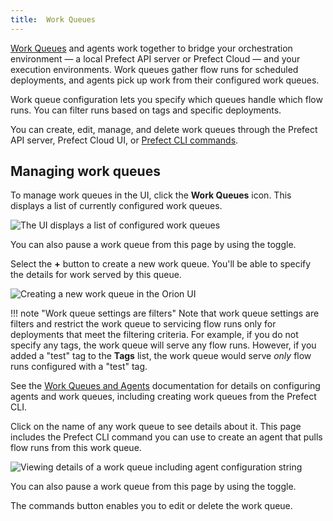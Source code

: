 ```yaml
---
title:  Work Queues
---
```



[Work Queues](/2.6/concepts/work-queues/) and agents work together to bridge your orchestration environment &mdash; a local Prefect API server or Prefect Cloud &mdash; and your execution environments. Work queues gather flow runs for scheduled deployments, and agents pick up work from their configured work queues.

Work queue configuration lets you specify which queues handle which flow runs. You can filter runs based on tags and specific deployments.

You can create, edit, manage, and delete work queues through the Prefect API server, Prefect Cloud UI, or [Prefect CLI commands](/2.6/concepts/work-queues/#work-queue-configuration).

## Managing work queues

To manage work queues in the UI, click the **Work Queues** icon. This displays a list of currently configured work queues.

![The UI displays a list of configured work queues](/2.6/img/ui/work-queue-list.png)

You can also pause a work queue from this page by using the toggle.

Select the **+** button to create a new work queue. You'll be able to specify the details for work served by this queue.

![Creating a new work queue in the Orion UI](/2.6/img/ui/work-queue-create.png)

!!! note "Work queue settings are filters"
    Note that work queue settings are filters and restrict the work queue to servicing flow runs only for deployments that meet the filtering criteria. For example, if you do not specify any tags, the work queue will serve any flow runs. However, if you added a "test" tag to the **Tags** list, the work queue would serve _only_ flow runs configured with a "test" tag.

See the [Work Queues and Agents](/2.6/concepts/work-queues/) documentation for details on configuring agents and work queues, including creating work queues from the Prefect CLI.

Click on the name of any work queue to see details about it. This page includes the Prefect CLI command you can use to create an agent that pulls flow runs from this work queue.

![Viewing details of a work queue including agent configuration string](/2.6/img/ui/work-queue-details.png)

You can also pause a work queue from this page by using the toggle.

The commands button enables you to edit or delete the work queue.